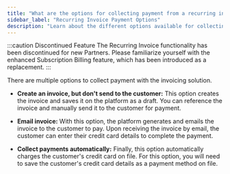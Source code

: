 ```yaml
---
title: "What are the options for collecting payment from a recurring invoice?"
sidebar_label: "Recurring Invoice Payment Options"
description: "Learn about the different options available for collecting payments from recurring invoices"
---
```


:::caution Discontinued Feature
The Recurring Invoice functionality has been discontinued for new Partners. Please familiarize yourself with the enhanced Subscription Billing feature, which has been introduced as a replacement.
:::

There are multiple options to collect payment with the invoicing solution.

- **Create an invoice, but don't send to the customer:** This option creates the invoice and saves it on the platform as a draft. You can reference the invoice and manually send it to the customer for payment.

- **Email invoice:** With this option, the platform generates and emails the invoice to the customer to pay. Upon receiving the invoice by email, the customer can enter their credit card details to complete the payment.

- **Collect payments automatically:** Finally, this option automatically charges the customer's credit card on file. For this option, you will need to save the customer's credit card details as a payment method on file.